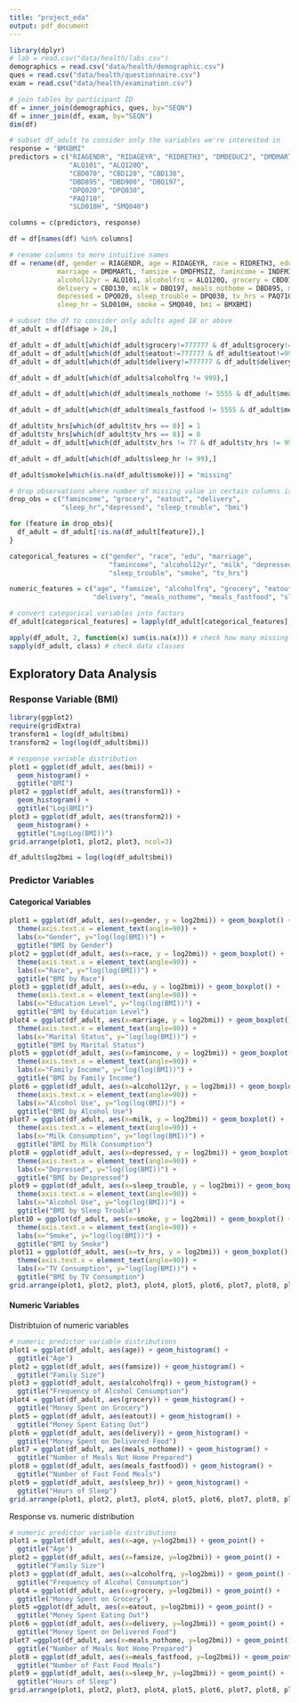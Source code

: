```yaml
---
title: "project_eda"
output: pdf_document
---
```


```r
library(dplyr)
# lab = read.csv("data/health/labs.csv")
demographics = read.csv("data/health/demographic.csv")
ques = read.csv("data/health/questionnaire.csv")
exam = read.csv("data/health/examination.csv")

# join tables by participant ID
df = inner_join(demographics, ques, by="SEQN")
df = inner_join(df, exam, by="SEQN")
dim(df)

# subset df_adult to consider only the variables we're interested in
response = "BMXBMI"
predictors = c("RIAGENDR", "RIDAGEYR", "RIDRETH3", "DMDEDUC2", "DMDMARTL", "DMDFMSIZ", "INDFMIN2", 
               "ALQ101", "ALQ120Q", 
               "CBD070", "CBD120", "CBD130", 
               "DBD895", "DBD900", "DBQ197", 
               "DPQ020", "DPQ030",
               "PAQ710", 
               "SLD010H", "SMQ040")

columns = c(predictors, response)

df = df[names(df) %in% columns]

# rename columns to more intuitive names
df = rename(df, gender = RIAGENDR, age = RIDAGEYR, race = RIDRETH3, edu = DMDEDUC2,
            marriage = DMDMARTL, famsize = DMDFMSIZ, famincome = INDFMIN2,
            alcohol12yr = ALQ101, alcoholfrq = ALQ120Q, grocery = CBD070, eatout = CBD120,
            delivery = CBD130, milk = DBQ197, meals_nothome = DBD895, meals_fastfood = DBD900,
            depressed = DPQ020, sleep_trouble = DPQ030, tv_hrs = PAQ710,
            sleep_hr = SLD010H, smoke = SMQ040, bmi = BMXBMI)

# subset the df to consider only adults aged 18 or above
df_adult = df[df$age > 20,]

df_adult = df_adult[which(df_adult$grocery!=777777 & df_adult$grocery!=999999),]
df_adult = df_adult[which(df_adult$eatout!=777777 & df_adult$eatout!=999999),]
df_adult = df_adult[which(df_adult$delivery!=777777 & df_adult$delivery!=999999),]

df_adult = df_adult[which(df_adult$alcoholfrq != 999),]

df_adult = df_adult[which(df_adult$meals_nothome != 5555 & df_adult$meals_nothome != 7777 & df_adult$meals_nothome != 9999),]

df_adult = df_adult[which(df_adult$meals_fastfood != 5555 & df_adult$meals_fastfood != 7777 & df_adult$meals_fastfood != 9999),]

df_adult$tv_hrs[which(df_adult$tv_hrs == 0)] = 1
df_adult$tv_hrs[which(df_adult$tv_hrs == 8)] = 0
df_adult = df_adult[which(df_adult$tv_hrs != 77 & df_adult$tv_hrs != 99),]

df_adult = df_adult[which(df_adult$sleep_hr != 99),]

df_adult$smoke[which(is.na(df_adult$smoke))] = "missing"

# drop observations where number of missing value in certain columns is < 100
drop_obs = c("famincome", "grocery", "eatout", "delivery", 
             "sleep_hr","depressed", "sleep_trouble", "bmi")

for (feature in drop_obs){
  df_adult = df_adult[!is.na(df_adult[feature]),]
}

categorical_features = c("gender", "race", "edu", "marriage",
                         "famincome", "alcohol12yr", "milk", "depressed", 
                         "sleep_trouble", "smoke", "tv_hrs")

numeric_features = c("age", "famsize", "alcoholfrq", "grocery", "eatout",
                     "delivery", "meals_nothome", "meals_fastfood", "sleep_hr")

# convert categorical variables into factors
df_adult[categorical_features] = lapply(df_adult[categorical_features], factor)

apply(df_adult, 2, function(x) sum(is.na(x))) # check how many missing data
sapply(df_adult, class) # check data classes
```

## Exploratory Data Analysis
### Response Variable (BMI)
```r
library(ggplot2)
require(gridExtra)
transform1 = log(df_adult$bmi)
transform2 = log(log(df_adult$bmi))

# response variable distribution
plot1 = ggplot(df_adult, aes(bmi)) +
  geom_histogram() +
  ggtitle("BMI")
plot2 = ggplot(df_adult, aes(transform1)) +
  geom_histogram() +
  ggtitle("Log(BMI)")
plot3 = ggplot(df_adult, aes(transform2)) +
  geom_histogram() +
  ggtitle("Log(Log(BMI))")
grid.arrange(plot1, plot2, plot3, ncol=3)
```

```r
df_adult$log2bmi = log(log(df_adult$bmi))
```


### Predictor Variables

#### Categorical Variables
```r
plot1 = ggplot(df_adult, aes(x=gender, y = log2bmi)) + geom_boxplot() + 
  theme(axis.text.x = element_text(angle=90)) + 
  labs(x="Gender", y="log(log(BMI))") + 
  ggtitle("BMI by Gender")
plot2 = ggplot(df_adult, aes(x=race, y = log2bmi)) + geom_boxplot() + 
  theme(axis.text.x = element_text(angle=90)) + 
  labs(x="Race", y="log(log(BMI))") + 
  ggtitle("BMI by Race")
plot3 = ggplot(df_adult, aes(x=edu, y = log2bmi)) + geom_boxplot() + 
  theme(axis.text.x = element_text(angle=90)) + 
  labs(x="Education Level", y="log(log(BMI))") + 
  ggtitle("BMI by Education Level")
plot4 = ggplot(df_adult, aes(x=marriage, y = log2bmi)) + geom_boxplot() + 
  theme(axis.text.x = element_text(angle=90)) + 
  labs(x="Marital Status", y="log(log(BMI))") + 
  ggtitle("BMI by Marital Status")
plot5 = ggplot(df_adult, aes(x=famincome, y = log2bmi)) + geom_boxplot() + 
  theme(axis.text.x = element_text(angle=90)) + 
  labs(x="Family Income", y="log(log(BMI))") + 
  ggtitle("BMI by Family Income")
plot6 = ggplot(df_adult, aes(x=alcohol12yr, y = log2bmi)) + geom_boxplot() + 
  theme(axis.text.x = element_text(angle=90)) + 
  labs(x="Alcohol Use", y="log(log(BMI))") + 
  ggtitle("BMI by Alcohol Use")
plot7 = ggplot(df_adult, aes(x=milk, y = log2bmi)) + geom_boxplot() + 
  theme(axis.text.x = element_text(angle=90)) + 
  labs(x="Milk Consumption", y="log(log(BMI))") + 
  ggtitle("BMI by Milk Consumption")
plot8 = ggplot(df_adult, aes(x=depressed, y = log2bmi)) + geom_boxplot() + 
  theme(axis.text.x = element_text(angle=90)) + 
  labs(x="Depressed", y="log(log(BMI))") + 
  ggtitle("BMI by Despressed")
plot9 = ggplot(df_adult, aes(x=sleep_trouble, y = log2bmi)) + geom_boxplot() + 
  theme(axis.text.x = element_text(angle=90)) + 
  labs(x="Alcohol Use", y="log(log(BMI))") + 
  ggtitle("BMI by Sleep Trouble")
plot10 = ggplot(df_adult, aes(x=smoke, y = log2bmi)) + geom_boxplot() + 
  theme(axis.text.x = element_text(angle=90)) + 
  labs(x="Smoke", y="log(log(BMI))") + 
  ggtitle("BMI by Smoke")
plot11 = ggplot(df_adult, aes(x=tv_hrs, y = log2bmi)) + geom_boxplot() + 
  theme(axis.text.x = element_text(angle=90)) + 
  labs(x="TV Consumption", y="log(log(BMI))") + 
  ggtitle("BMI by TV Consumption")
grid.arrange(plot1, plot2, plot3, plot4, plot5, plot6, plot7, plot8, plot9, plot10, plot11, ncol=2)
```

#### Numeric Variables
Distribtuion of numeric variables
```r
# numeric predictor variable distributions
plot1 = ggplot(df_adult, aes(age)) + geom_histogram() +
  ggtitle("Age")
plot2 = ggplot(df_adult, aes(famsize)) + geom_histogram() +
  ggtitle("Family Size")
plot3 = ggplot(df_adult, aes(alcoholfrq)) + geom_histogram() +
  ggtitle("Frequency of Alcohol Consumption")
plot4 = ggplot(df_adult, aes(grocery)) + geom_histogram() +
  ggtitle("Money Spent on Grocery")
plot5 = ggplot(df_adult, aes(eatout)) + geom_histogram() +
  ggtitle("Money Spent Eating Out")
plot6 = ggplot(df_adult, aes(delivery)) + geom_histogram() +
  ggtitle("Money Spent on Delivered Food")
plot7 = ggplot(df_adult, aes(meals_nothome)) + geom_histogram() +
  ggtitle("Number of Meals Not Home Prepared")
plot8 = ggplot(df_adult, aes(meals_fastfood)) + geom_histogram() +
  ggtitle("Number of Fast Food Meals")
plot9 = ggplot(df_adult, aes(sleep_hr)) + geom_histogram() +
  ggtitle("Hours of Sleep")
grid.arrange(plot1, plot2, plot3, plot4, plot5, plot6, plot7, plot8, plot9,ncol=3)
```                    
          
Response vs. numeric distribution
```r
# numeric predictor variable distributions
plot1 = ggplot(df_adult, aes(x=age, y=log2bmi)) + geom_point() + 
  ggtitle("Age")
plot2 = ggplot(df_adult, aes(x=famsize, y=log2bmi)) + geom_point() + 
  ggtitle("Family Size")
plot3 = ggplot(df_adult, aes(x=alcoholfrq, y=log2bmi)) + geom_point() + 
  ggtitle("Frequency of Alcohol Consumption")
plot4 = ggplot(df_adult, aes(x=grocery, y=log2bmi)) + geom_point() + 
  ggtitle("Money Spent on Grocery")
plot5 =ggplot(df_adult, aes(x=eatout, y=log2bmi)) + geom_point() + 
  ggtitle("Money Spent Eating Out")
plot6 = ggplot(df_adult, aes(x=delivery, y=log2bmi)) + geom_point() + 
  ggtitle("Money Spent on Delivered Food")
plot7 =ggplot(df_adult, aes(x=meals_nothome, y=log2bmi)) + geom_point() + 
  ggtitle("Number of Meals Not Home Prepared")
plot8 = ggplot(df_adult, aes(x=meals_fastfood, y=log2bmi)) + geom_point() + 
  ggtitle("Number of Fast Food Meals")
plot9 = ggplot(df_adult, aes(x=sleep_hr, y=log2bmi)) + geom_point() + 
  ggtitle("Hours of Sleep")
grid.arrange(plot1, plot2, plot3, plot4, plot5, plot6, plot7, plot8, plot9,ncol=3)
```          



